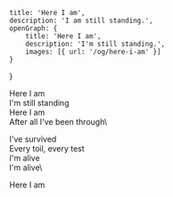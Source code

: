    title: 'Here I am',
    description: 'I am still standing.',
    openGraph: {
        title: 'Here I am',
        description: 'I'm still standing.',
        images: [{ url: '/og/here-i-am' }]
    }
}

Here I am\
I'm still standing\
Here I am\
After all I've been through\

I've survived\
Every toil, every test\
I'm alive\
I'm alive\

Here I am